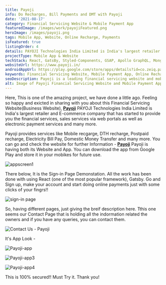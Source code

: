 ```yaml
---
title: Payoji
info: Do Recharges, Bill Payments and DMT with Payoji
date: '2021-08-17'
category: Financial Servicing Website & Mobile Payment App
featuredImage: /images/work/payojiFeatured.png
heroImage: /images/payoji.png
tags: Mobile App, Website, Online Recharge, Payments
isFeatured: true
listingOrder: 4
details: PAYOJI Technologies India Limited is India's largest retailer and E-commerce company that has started to provide you the financial services, sales services via web portals as well as electronic payment services and many more, provided both with its website and app on internet.
projectType: Mobile App & Website
techStack: React, GatsBy, Styled-Components, GSAP, Apollo GraphQL, Mongo DB, Expo
websiteUrl: https://www.payoji.in/
androidAppUrl: https://play.google.com/store/apps/details?id=co.zeiq.payoji&hl=en_US&gl=US
keywords: Financial Servicing Website, Mobile Payment App, Online Recharge, DTH Recharge, Postpaid Recharge, Electricity Bill Payment, Domestic Money Transfer, India's largest retailer, E-commerce company, Responsive design, Secure transactions, User-friendly interface.
seoDescription: Payoji is a leading financial servicing website and mobile payment app in India that offers convenient and secure online services such as mobile recharge, DTH recharge, postpaid recharge, electricity bill payment, and domestic money transfer. With its user-friendly website and app, users can easily manage their financial transactions from the comfort of their homes.
alt: Image of Payoji Financial Servicing Website and Mobile Payment App.
---
```


Here, This is one of the amazing project, we have done a little ago. Feeling so happy and exicted in sharing with you about this Financial Servicing Website(Business Website), **[Payoji](https://www.payoji.in/)**
PAYOJI Technologies India Limited is India's largest retailer and E-commerce company that has started to provide you the financial services, sales services via web portals as well as electronic payment services and many more.

Payoji provides services like Mobile recgarge, DTH recharge, Postpaid recharge, Electricity Bill Pay, Domestic Money Transfer and many more.
You can go and check the website for further Information - **[Payoji](https://www.payoji.in/)**
Payoji is having both its Website and App. You can download the app from Google Play and store it in your mobikes for future use.

![appscreen1](../images/payoji.jpeg)

There below, It is the Sign-in Page Demonstation. All the work has been done with using React (one of the most popular framework), Gatsby.
Go and Sign up, make your account and start doing online payments just with some clicks of your fingrs!!

![sign-in page](../images/payoji-sign-in.jpeg)

So, having different pages, just giving the breif description here.
Tthis one seems our Contact Page that is holding all the indormation related the owners and if you have any queries, you can contact them.

![Contact Us - Payoji](../images/payoji-contact-page.jpeg)

It's App Look -

![Payoji-app](../images/payoji-app.png)

![Payoji-app3](../images/payoji-app3.png)

![Payoji-app4](../images/payoji-app4.png)

This is 100% secured!!
Must Try it.
Thank you!
